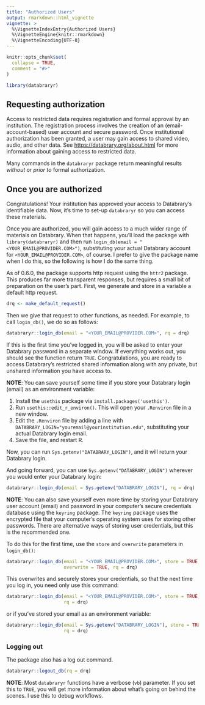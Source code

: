 ```yaml
---
title: "Authorized Users"
output: rmarkdown::html_vignette
vignette: >
  %\VignetteIndexEntry{Authorized Users}
  %\VignetteEngine{knitr::rmarkdown}
  %\VignetteEncoding{UTF-8}
---
```


```r
knitr::opts_chunk$set(
  collapse = TRUE,
  comment = "#>"
)
```

```r
library(databraryr)
```

## Requesting authorization

Access to restricted data requires registration and formal approval by an 
institution.
The registration process involves the creation of an (email-account-based) 
user account and secure password.
Once institutional authorization has been granted, a user may gain access to 
shared video, audio, and other data.
See <https://databrary.org/about.html> for more information about gaining 
access to restricted data.

Many commands in the `databraryr` package return meaningful results *without* 
or *prior to* formal authorization.

## Once you are authorized

Congratulations!
Your institution has approved your access to Databrary's identifiable data.
Now, it's time to set-up `databraryr` so you can access these materials.

Once you are authorized, you will gain access to a much wider range of materials 
on Databrary.
When that happens, you'll load the package with `library(databraryr)` and then 
run `login_db(email = "<YOUR_EMAIL@PROVIDER.COM>")`, substituting your actual Databrary account for `<YOUR_EMAIL@PROVIDER.COM>`, of course.
I prefer to give the package name when I do this, so the following is how 
I do the same thing.

As of 0.6.0, the package supports http request using the `httr2` package.
This produces far more transparent responses, but requires a small bit of 
preparation on the user's part.
First, we generate and store in a variable a default http request.

```r
drq <- make_default_request()
```

Then we give that request to other functions, as needed.
For example, to call `login_db()`, we do so as follows:

```r
databraryr::login_db(email = "<YOUR_EMAIL@PROVIDER.COM>", rq = drq)
```

If this is the first time you've logged in, you will be asked to enter your 
Databrary password in a separate window.
If everything works out, you should see the function return `TRUE`.
Congratulations, you are ready to access Databrary's restricted shared 
information along with any private, but unshared information you have access to.

**NOTE**: You can save yourself some time if you store your Databrary 
login (email) as an environment variable:

1. Install the `usethis` package via `install.packages('usethis')`.
2. Run `usethis::edit_r_environ()`. This will open your `.Renviron` file in a new window.
3. Edit the `.Renviron` file by adding a line with 
`DATABRARY_LOGIN="youremail@yourinstitution.edu"`, substituting 
your actual Databrary login email.
4. Save the file, and restart R.

Now, you can run `Sys.getenv("DATABRARY_LOGIN")`, and it will return 
your Databrary login.

And going forward, you can use `Sys.getenv("DATABRARY_LOGIN")` 
wherever you would enter your Databrary login:

```r
databraryr::login_db(email = Sys.getenv("DATABRARY_LOGIN"), rq = drq)
```

**NOTE**: You can also save yourself even more time by storing your 
Databrary user account (email) and password in your computer's secure 
credentials database using the `keyring` package.
The `keyring` package uses the encrypted file that your computer's 
operating system uses for storing other passwords.
There are alternative ways of storing user credentials, but this is the 
recommended one.

To do this for the first time, use the `store` and `overwrite` parameters 
in `login_db()`:

```r
databraryr::login_db(email = "<YOUR_EMAIL@PROVIDER.COM>", store = TRUE,
                     overwrite = TRUE, rq = drq)
```

This overwrites and securely stores your credentials, so that the next 
time you log in, you need only use this command:

```r
databraryr::login_db(email = "<YOUR_EMAIL@PROVIDER.COM>", store = TRUE, 
                     rq = drq)
```

or if you've stored your email as an environment variable:

```r
databraryr::login_db(email = Sys.getenv("DATABRARY_LOGIN"), store = TRUE, 
                     rq = drq)
```

### Logging out

The package also has a log out command.

```r
databraryr::logout_db(rq = drq)
```

**NOTE**: Most `databraryr` functions have a verbose (`vb`) parameter. 
If you set this to `TRUE`, you will get more information about what's going on behind the scenes.
I use this to debug workflows.
